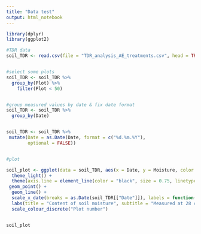 ```yaml
---
title: "Data test"
output: html_notebook
---
```



```r


library(dplyr)
library(ggplot2)

#TDR data
soil_TDR <- read.csv(file = "TDR_analysis_AE_treatments.csv", head = TRUE, sep = ";", dec = ",", fileEncoding = "UTF-8-BOM")


#select some plots
soil_TDR <- soil_TDR %>%
  group_by(Plot) %>%
    filter(Plot < 50)


#group measured values by date & fix date format
soil_TDR <- soil_TDR %>%
  group_by(Date)


soil_TDR <- soil_TDR %>%
 mutate(Date = as.Date(Date, format = c("%d.%m.%Y"),
        optional = FALSE))



```

```r

#plot

soil_plot <- ggplot(data = soil_TDR, aes(x = Date, y = Moisture, color = as.factor(Plot))) +
  theme_light() +
  theme(axis.line = element_line(color = "black", size = 0.75, linetype = "solid")) +
 geom_point() +
  geom_line() +
  scale_x_date(breaks = as.Date(soil_TDR[["Date"]]), labels = function(d) format(d, "%d.%m.")) +
  labs(title = "Content of soil moisture", subtitle = "Measured at 28 cm depth on random plots.", caption = "Data sample from MSc work in AgriChar Research group.", x = "Date (2018)", y = "Moisture (%)") +
  scale_colour_discrete("Plot number")


soil_plot

```